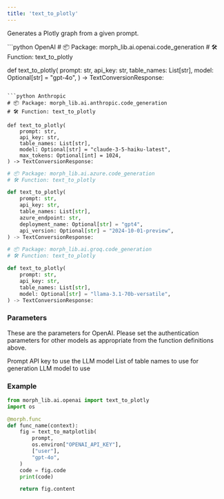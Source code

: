 ```yaml
---
title: 'text_to_plotly'
---
```


Generates a Plotly graph from a given prompt.

<CodeGroup>
```python OpenAI
# 📦 Package: morph_lib.ai.openai.code_generation
# 🛠️ Function: text_to_plotly

def text_to_plotly(
    prompt: str,
    api_key: str,
    table_names: List[str],
    model: Optional[str] = "gpt-4o",
) -> TextConversionResponse:
```

```python Anthropic
# 📦 Package: morph_lib.ai.anthropic.code_generation
# 🛠️ Function: text_to_plotly

def text_to_plotly(
    prompt: str,
    api_key: str,
    table_names: List[str],
    model: Optional[str] = "claude-3-5-haiku-latest",
    max_tokens: Optional[int] = 1024,
) -> TextConversionResponse:
```

```python Azure
# 📦 Package: morph_lib.ai.azure.code_generation
# 🛠️ Function: text_to_plotly

def text_to_plotly(
    prompt: str,
    api_key: str,
    table_names: List[str],
    azure_endpoint: str,
    deployment_name: Optional[str] = "gpt4",
    api_version: Optional[str] = "2024-10-01-preview",
) -> TextConversionResponse:
```

```python Groq
# 📦 Package: morph_lib.ai.groq.code_generation
# 🛠️ Function: text_to_plotly

def text_to_plotly(
    prompt: str,
    api_key: str,
    table_names: List[str],
    model: Optional[str] = "llama-3.1-70b-versatile",
) -> TextConversionResponse:
```

</CodeGroup>

### Parameters
These are the parameters for OpenAI. Please set the authentication parameters for other models as appropriate from the function definitions above.

<ParamField body="prompt" type="string" required>
Prompt
</ParamField>

<ParamField body="api_key" type="string" required>
API key to use the LLM model
</ParamField>

<ParamField body="table_names" type="list" required>
List of table names to use for generation
</ParamField>

<ParamField body="model" type="string" optional>
LLM model to use
</ParamField>

### Example

```python
from morph_lib.ai.openai import text_to_plotly
import os

@morph.func
def func_name(context):
	fig = text_to_matplotlib(
		prompt,
		os.environ["OPENAI_API_KEY"],
		["user"],
		"gpt-4o",
	)
	code = fig.code
	print(code)

	return fig.content
```
